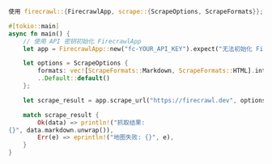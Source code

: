 ```rust Rust
使用 firecrawl::{FirecrawlApp, scrape::{ScrapeOptions, ScrapeFormats}};

#[tokio::main]
async fn main() {
    // 使用 API 密钥初始化 FirecrawlApp
    let app = FirecrawlApp::new("fc-YOUR_API_KEY").expect("无法初始化 FirecrawlApp");

    let options = ScrapeOptions {
        formats: vec![ScrapeFormats::Markdown, ScrapeFormats::HTML].into(),
        ..Default::default()
    };

    let scrape_result = app.scrape_url("https://firecrawl.dev", options).await;

    match scrape_result {
        Ok(data) => println!("抓取结果:
{}", data.markdown.unwrap()),
        Err(e) => eprintln!("地图失败: {}", e),
    }
}
```
